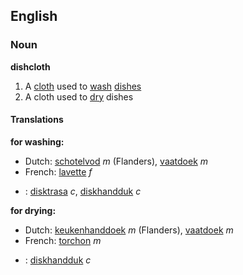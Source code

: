 ==English==
===Noun===
'''dishcloth'''

#<!--DefA--> A [[cloth]] used to [[wash]] [[dish]]es
#<!--DefB--> A cloth used to [[dry]] dishes

====Translations====
<!--DefA-->'''for washing:'''
*Dutch: [[schotelvod]] ''m'' (Flanders), [[vaatdoek]] ''m''
*French: [[lavette]] ''f''
* {{sv}} : [[disktrasa]] ''c'', [[diskhandduk]] ''c''

<!--DefB-->'''for drying:'''
*Dutch: [[keukenhanddoek]] ''m'' (Flanders), [[vaatdoek]] ''m''
*French: [[torchon]] ''m''
* {{sv}}: [[diskhandduk]] ''c''